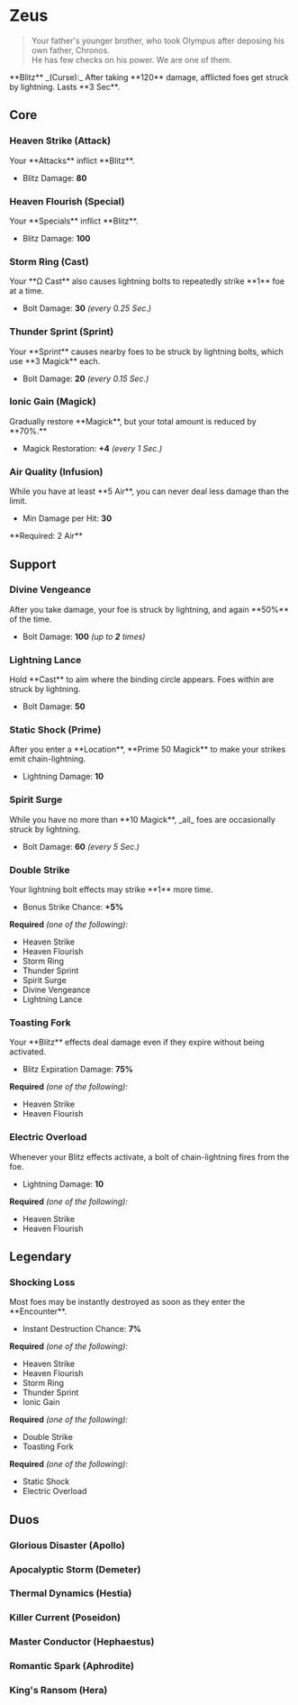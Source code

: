 

# Zeus

> Your father's younger brother, who took Olympus after deposing his own father, Chronos.\
> He has few checks on his power. We are one of them.

<Boon className='mt-4'>
  **Blitz** _(Curse):_ After taking **120** damage, afflicted foes get struck by
  lightning. Lasts **3 Sec**.
</Boon>

## Core

### Heaven Strike (Attack)

<Boon>
Your **Attacks** inflict **Blitz**.

- Blitz Damage: **80**

</Boon>

### Heaven Flourish (Special)

<Boon>
Your **Specials** inflict **Blitz**.

- Blitz Damage: **100**

</Boon>

### Storm Ring (Cast)

<Boon>
Your **Ω Cast** also causes lightning bolts to repeatedly strike **1** foe at a time.

- Bolt Damage: **30** _(every 0.25 Sec.)_

</Boon>

### Thunder Sprint (Sprint)

<Boon>
Your **Sprint** causes nearby foes to be struck by lightning bolts, which use **3 Magick** each.

- Bolt Damage: **20** _(every 0.15 Sec.)_

</Boon>

### Ionic Gain (Magick)

<Boon>
Gradually restore **Magick**, but your total amount is reduced by **70%.**

- Magick Restoration: **+4** _(every 1 Sec.)_

</Boon>

### Air Quality (Infusion)

<Boon>
While you have at least **5 Air**, you can never deal less damage than the limit.

- Min Damage per Hit: **30**

</Boon>
**Required: 2 Air**

## Support

### Divine Vengeance

<Boon>
After you take damage, your foe is struck by lightning, and again **50%** of the time.

- Bolt Damage: **100** _(up to **2** times)_

</Boon>

### Lightning Lance

<Boon>
Hold **Cast** to aim where the binding circle appears. Foes within are struck by lightning.

- Bolt Damage: **50**

</Boon>

### Static Shock (Prime)

<Boon>
After you enter a **Location**, **Prime 50 Magick** to make your strikes emit chain-lightning.

- Lightning Damage: **10**

</Boon>

### Spirit Surge

<Boon>
While you have no more than **10 Magick**, _all_ foes are occasionally struck by lightning.

- Bolt Damage: **60** _(every 5 Sec.)_

</Boon>

### Double Strike

<Boon>
Your lightning bolt effects may strike **1** more time.

- Bonus Strike Chance: **+5%**

</Boon>

**Required** _(one of the following):_

- Heaven Strike
- Heaven Flourish
- Storm Ring
- Thunder Sprint
- Spirit Surge
- Divine Vengeance
- Lightning Lance

### Toasting Fork

<Boon>
Your **Blitz** effects deal damage even if they expire without being activated.

- Blitz Expiration Damage: **75%**

</Boon>

**Required** _(one of the following):_

- Heaven Strike
- Heaven Flourish

### Electric Overload

<Boon>
Whenever your Blitz effects activate, a bolt of chain-lightning fires from the foe.

- Lightning Damage: **10**

</Boon>

**Required** _(one of the following):_

- Heaven Strike
- Heaven Flourish

## <TextHighlight type="legendary">Legendary</TextHighlight>

### <TextHighlight type="legendary">Shocking Loss</TextHighlight>

<Boon>
Most foes may be instantly destroyed as soon as they enter the **Encounter**.

- Instant Destruction Chance: **7%**

</Boon>

**Required** _(one of the following):_

- Heaven Strike
- Heaven Flourish
- Storm Ring
- Thunder Sprint
- Ionic Gain

**Required** _(one of the following):_

- Double Strike
- Toasting Fork

**Required** _(one of the following):_

- Static Shock
- Electric Overload

## <TextHighlight type="duo">Duos</TextHighlight>

### <TextHighlight type="duo">Glorious Disaster (Apollo)</TextHighlight>

<GloriousDisaster />

### <TextHighlight type="duo">Apocalyptic Storm (Demeter)</TextHighlight>

<ApocalypticStorm />

### <TextHighlight type="duo">Thermal Dynamics (Hestia)</TextHighlight>

<ThermalDynamics />

### <TextHighlight type="duo">Killer Current (Poseidon)</TextHighlight>

<KillerCurrent />

### <TextHighlight type="duo">Master Conductor (Hephaestus)</TextHighlight>

<MasterConductor />

### <TextHighlight type="duo">Romantic Spark (Aphrodite)</TextHighlight>

<RomanticSpark />

### <TextHighlight type="duo">King's Ransom (Hera)</TextHighlight>

<KingsRansom />
